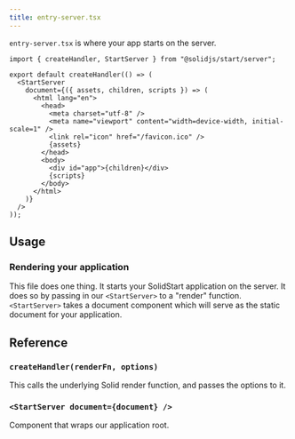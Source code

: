 ```yaml
---
title: entry-server.tsx
---
```


`entry-server.tsx` is where your app starts on the server.

<div class="text-lg">

```tsx twoslash
import { createHandler, StartServer } from "@solidjs/start/server";

export default createHandler(() => (
  <StartServer
    document={({ assets, children, scripts }) => (
      <html lang="en">
        <head>
          <meta charset="utf-8" />
          <meta name="viewport" content="width=device-width, initial-scale=1" />
          <link rel="icon" href="/favicon.ico" />
          {assets}
        </head>
        <body>
          <div id="app">{children}</div>
          {scripts}
        </body>
      </html>
    )}
  />
));
```

</div>

<table-of-contents></table-of-contents>

## Usage

### Rendering your application

This file does one thing. It starts your SolidStart application on the server. It does so by passing in our `<StartServer>` to a "render" function. `<StartServer>` takes a document component which will serve as the static document for your application.

## Reference

### `createHandler(renderFn, options)`

This calls the underlying Solid render function, and passes the options to it.

### `<StartServer document={document} />`

Component that wraps our application root.
